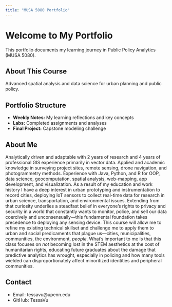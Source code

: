 ```yaml
---
title: "MUSA 5080 Portfolio"
---
```


# Welcome to My Portfolio
This portfolio documents my learning journey in Public Policy Analytics (MUSA 5080).

## About This Course
Advanced spatial analysis and data science for urban planning and public policy.

## Portfolio Structure
- **Weekly Notes:** My learning reflections and key concepts
- **Labs:** Completed assignments and analyses
- **Final Project:** Capstone modeling challenge

## About Me
Analytically driven and adaptable with 2 years of research and 4 years of professional GIS experience primarily in vector data. Applied and academic knowledge in surveying project sites, remote sensing, drone navigation, and photogrammetry methods. Experience with Java, Python, and R for OOP, data science, geocomputation, spatial analysis, web-mapping, app development, and visualization.
As a result of my education and work history I have a deep interest in urban prototyping and instrumentation to record cities, deploying IoT sensors to collect real-time data for research in urban science, transportation, and environmental issues. Extending from that curiosity underlies a steadfast belief in everyone's rights to privacy and security in a world that constantly wants to monitor, police, and sell our data coercively and unconsensually—this fundamental foundation takes precedence to deploying any sensing device.
This course will allow me to refine my existing technical skillset and challenge me to apply them to urban and social predicaments that plague us—cities, municipalities, communities, the environment, *people*. What's important to me is that this class focuses on *not* becoming lost in the STEM aesthetics at the cost of humanitarian rights, educating future graduates about the damage that predictive analytics has wrought, especially in policing and how many tools wielded can disproportionately affect minoritized identities and peripheral communities.

## Contact
- Email: tessavu@upenn.edu
- GitHub: TessaVu
